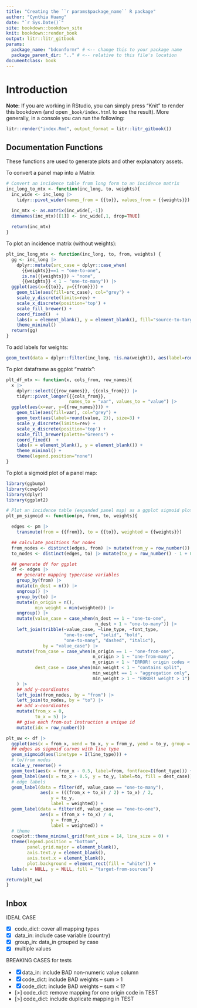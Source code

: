 ```yaml
---
title: "Creating the ``r params$package_name`` R package"
author: "Cynthia Huang"
date: "`r Sys.Date()`"
site: bookdown::bookdown_site
knit: bookdown::render_book
output: litr::litr_gitbook
params:
  package_name: "bdconformr" # <-- change this to your package name
  package_parent_dir: ".." # <-- relative to this file's location
documentclass: book
---
```


# Introduction

**Note:** If you are working in RStudio, you can simply press "Knit" to render this bookdown (and open `_book/index.html` to see the result).  More generally, in a console you can run the following:

```r
litr::render("index.Rmd", output_format = litr::litr_gitbook())
```

## Documentation Functions

These functions are used to generate plots and other explanatory assets.

To convert a panel map into a Matrix
```r
# Convert an incidence table from long form to an incidence matrix
inc_long_to_mtx <- function(inc_long, to, weights){
  inc_wide <- inc_long |>
    tidyr::pivot_wider(names_from = {{to}}, values_from = {{weights}})

  inc_mtx <- as.matrix(inc_wide[,-1])
  dimnames(inc_mtx)[[1]] <- inc_wide[,1, drop=TRUE]
  
  return(inc_mtx)
}
```

To plot an incidence matrix (without weights):
```r
plt_inc_long_mtx <- function(inc_long, to, from, weights) {
  gg <- inc_long |>
    dplyr::mutate(src_case = dplyr::case_when(
      {{weights}}==1 ~ "one-to-one",
      is.na({{weights}}) ~ "none",
      {{weights}} < 1 ~ "one-to-many")) |>
  ggplot(aes(x={{to}}, y={{from}})) +
    geom_tile(aes(fill=src_case), col="grey") +
    scale_y_discrete(limits=rev) +
    scale_x_discrete(position='top') +
    scale_fill_brewer() +
    coord_fixed()  +
    labs(x = element_blank(), y = element_blank(), fill="source-to-target") +
    theme_minimal()
  return(gg)
}
```

To add labels for weights:
```r
geom_text(data = dplyr::filter(inc_long, !is.na(weight)), aes(label=round(weight, 2)))
```

To plot dataframe as ggplot "matrix":
```r
plt_df_mtx <- function(x, cols_from, row_names){
  x |>
    dplyr::select({{row_names}}, {{cols_from}}) |>
    tidyr::pivot_longer({{cols_from}}, 
                        names_to = "var", values_to = "value") |>
  ggplot(aes(x=var, y={{row_names}})) +
    geom_tile(aes(fill=var), col="grey") +
    geom_text(aes(label=round(value, 2)), size=3) +
    scale_y_discrete(limits=rev) +
    scale_x_discrete(position='top') +
    scale_fill_brewer(palette="Greens") +
    coord_fixed()  +
    labs(x = element_blank(), y = element_blank()) +
    theme_minimal() +
    theme(legend.position="none")
}
```



To plot a sigmoid plot of a panel map:
```r
library(ggbump)
library(cowplot)
library(dplyr)
library(ggplot2)

# Plot an incidence table (expanded panel map) as a ggplot sigmoid plot
plt_pm_sigmoid <- function(pm, from, to, weights){

  edges <- pm |>
    transmute(from = {{from}}, to = {{to}}, weighted = {{weights}})  

  ## calculate positions for nodes
  from_nodes <- distinct(edges, from) |> mutate(from_y = row_number())
  to_nodes <- distinct(edges, to) |> mutate(to_y = row_number() - 1 + 0.5)

  ## generate df for ggplot
  df <- edges |>
    ## generate mapping type/case variables
    group_by(from) |> 
    mutate(n_dest = n()) |>
    ungroup() |>
    group_by(to) |> 
    mutate(n_origin = n(),
           min_weight = min(weighted)) |>
    ungroup() |>
    mutate(value_case = case_when(n_dest == 1 ~ "one-to-one",
                                  n_dest > 1 ~ "one-to-many")) |>
    left_join(tribble(~value_case, ~line_type, ~font_type,
                      "one-to-one", "solid", "bold",
                      "one-to-many", "dashed", "italic"),
              by = "value_case") |>
    mutate(from_case = case_when(n_origin == 1 ~ "one-from-one",
                                 n_origin > 1 ~ "one-from-many",
                                 n_origin < 1 ~ "ERROR! origin codes < 1"),
           dest_case = case_when(min_weight < 1 ~ "contains split",
                                 min_weight == 1 ~ "aggregation only",
                                 min_weight > 1 ~ "ERROR! weight > 1")
    ) |> 
    ## add y-coordinates
    left_join(from_nodes, by = "from") |>
    left_join(to_nodes, by = "to") |>
    ## add x-coordinates
    mutate(from_x = 0,
           to_x = 5) |>
    ## give each from-out instruction a unique id
    mutate(idx = row_number())

plt_uw <- df |>
  ggplot(aes(x = from_x, xend = to_x, y = from_y, yend = to_y, group = idx)) +
  ## edges as sigmoid curves with line type
  geom_sigmoid(aes(linetype = I(line_type))) +
  # to/from nodes
  scale_y_reverse() +
  geom_text(aes(x = from_x - 0.5, label=from, fontface=I(font_type))) +
  geom_label(aes(x = to_x + 0.5, y = to_y, label=to, fill = dest_case)) +
  # edge labels
  geom_label(data = filter(df, value_case == "one-to-many"),
             aes(x = (((from_x + to_x) / 2) + to_x) / 2,
                 y = to_y,
                 label = weighted)) +
  geom_label(data = filter(df, value_case == "one-to-one"),
             aes(x = (from_x + to_x) / 4,
                 y = from_y,
                 label = weighted)) +
  # theme
  cowplot::theme_minimal_grid(font_size = 14, line_size = 0) +
  theme(legend.position = "bottom",
        panel.grid.major = element_blank(),
        axis.text.y = element_blank(),
        axis.text.x = element_blank(),
        plot.background = element_rect(fill = "white")) +
  labs(x = NULL, y = NULL, fill = "target-from-sources")

return(plt_uw)
}


```

## Inbox

IDEAL CASE

- [x] code_dict: cover all mapping types
- [x] data_in: include case variable (country)
- [x] group_in: data_in grouped by case
- [x] multiple values

BREAKING CASES for tests

- [x] data_in: include BAD non-numeric value column
- [x] code_dict: include BAD weights -- sum > 1
- [x] code_dict: include BAD weights -- sum < 1?
- [>] code_dict: remove mapping for one origin code in TEST
- [>] code_dict: include duplicate mapping in TEST
